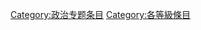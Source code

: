 {{Articles by Quality| topic=政治|project=政治|format=TOC}}
{{Wikipedia category}}
{{emptycat}}
[[Category:政治专题条目|Category:政治专题条目]]
[[Category:各等級條目|Category:各等級條目]]